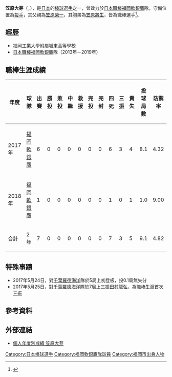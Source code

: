 {{Infobox NPB player|
|name=笠原大芽|
|image=Kasahara63.jpg|
|width=294|
|position=投手|
|team=|
|number=|
|bats=右|
|throws=左|
|birthdate={{birth_date_and_age|1995|1|20|mf=y}}|
|birthplace={{JPN}}[[福岡縣|福岡縣]][[福岡市|福岡市]]|
|debutdate=5月24日
|debutyear=2017年
|debutteam=福岡軟銀鷹
|statyear=2018年球季
|stat1label=勝投－敗投
|stat1value=0－0
|stat2label=中繼－救援
|stat2value=0－0
|stat3label=三振－四死
|stat3value=3－4
|stat4label=防禦率
|stat4value=4.82
|teams=<nowiki></nowiki> 
* [[福岡軟銀鷹|福岡軟銀鷹]]（2013年－2019年）
}}
{{MedalTableTop}}
{{MedalSport|男子[[棒球|棒球]]}}
{{MedalCountry|{{JPN}}}}
{{MedalCompetition|[[U-23世界盃棒球賽|U-23世界盃棒球賽]]}}
{{MedalGold|[[2016年U-23世界盃棒球賽|2016年 蒙特雷]]|隊際}}
{{MedalBottom}}

'''笠原大芽'''（{{jpn|j=笠原 大芽|hg=かさはら たいが|rm=Kasahara Taiga}}，{{bd|1995年|1月20日|catIdx=Kasahara, Taiga}}），是[[日本|日本]]的[[棒球|棒球]][[選手|選手]]之一，曾效力於[[日本職棒|日本職棒]][[福岡軟銀鷹|福岡軟銀鷹]]隊，守備位置為[[投手|投手]]，其父親為[[笠原榮一|笠原榮一]]，其胞弟為[[笠原將生|笠原將生]]，皆為職棒選手<ref>{{Cite news|url=https://www.sportsv.net/articles/36679|title=擺脫陰影，我的名字是笠原大芽|date=2016-12-15|newspaper=[[運動視界|運動視界]]|language=zh-TW}}</ref>。

==經歷==
*福岡工業大學附屬城東高等學校
*[[日本職棒|日本職棒]][[福岡軟銀鷹|福岡軟銀鷹]]隊（2013年－2019年）

==職棒生涯成績==
{|border=1 width="700px"
|- align="center"
!年度!!球隊!!出賽!!勝投!!敗投!!中繼!!救援!!完投!!完封!!四死!!三振!!責失!!投球局數!!防禦率
|- align=middle
|2017年||[[福岡軟銀鷹|福岡軟銀鷹]]||6||0||0||0||0||0||0||6||3||4||8.1||4.32
|- align=middle
|2018年||[[福岡軟銀鷹|福岡軟銀鷹]]||1||0||0||0||0||0||0||1||0||1||1.0||9.00
|- align=middle style="color:#000000; background-color:#ffcc00"
!合計!!2年!!7||0||0||0||0||0||0||7||3||5||9.1||4.82
|}

==特殊事蹟==
*2017年5月24日，對[[千葉羅德海洋|千葉羅德海洋]]隊於5局上初登板，投0.1局無失分
*2017年5月25日，對[[千葉羅德海洋|千葉羅德海洋]]隊於7局上三振[[田村龍弘|田村龍弘]]，為職棒生涯首次[[三振|三振]]

==參考資料==
{{reflist}}

==外部連結==
* [http://npb.jp/bis/players/71575137.html 個人年度別成績 笠原大芽] {{ja icon}} 

{{2016年U-23世界盃棒球賽日本代表隊}}
{{DEFAULTSORT:Kasahara, Taiga}}
[[Category:日本棒球選手|Category:日本棒球選手]]
[[Category:福岡軟銀鷹隊球員|Category:福岡軟銀鷹隊球員]]
[[Category:福岡市出身人物|Category:福岡市出身人物]]